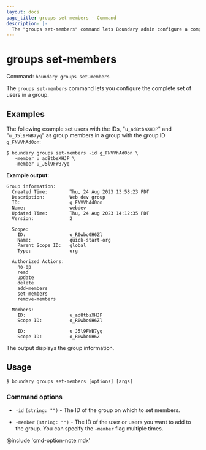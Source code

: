 ```yaml
---
layout: docs
page_title: groups set-members - Command
description: |-
  The "groups set-members" command lets Boundary admin configure a complete set of members (users) on a group given its ID.
---
```


# groups set-members

Command: `boundary groups set-members`

The `groups set-members` command lets you configure the complete set of users in a group.

## Examples

The following example set users with the IDs, "`u_ad8tbsXHJP`" and "`u_J5l9FWB7yq`" as group members in a group with the group ID `g_FNVVhAd0on`:

```shell-session
$ boundary groups set-members -id g_FNVVhAd0on \
   -member u_ad8tbsXHJP \
   -member u_J5l9FWB7yq
```

**Example output:**

<CodeBlockConfig hideClipboard>

```plaintext
Group information:
  Created Time:        Thu, 24 Aug 2023 13:58:23 PDT
  Description:         Web dev group
  ID:                  g_FNVVhAd0on
  Name:                webdev
  Updated Time:        Thu, 24 Aug 2023 14:12:35 PDT
  Version:             2

  Scope:
    ID:                o_R0wbo0H6Zl
    Name:              quick-start-org
    Parent Scope ID:   global
    Type:              org

  Authorized Actions:
    no-op
    read
    update
    delete
    add-members
    set-members
    remove-members

  Members:
    ID:                u_ad8tbsXHJP
    Scope ID:          o_R0wbo0H6Zl

    ID:                u_J5l9FWB7yq
    Scope ID:          o_R0wbo0H6Z
```

</CodeBlockConfig>

The output displays the group information.

## Usage

<CodeBlockConfig hideClipboard>

```shell-session
$ boundary groups set-members [options] [args]
```

</CodeBlockConfig>

### Command options

- `-id` `(string: "")` - The ID of the group on which to set members.

- `-member` `(string: "")` - The ID of the user or users you want to add to the group.
You can specify the `-member` flag multiple times.

@include 'cmd-option-note.mdx'
